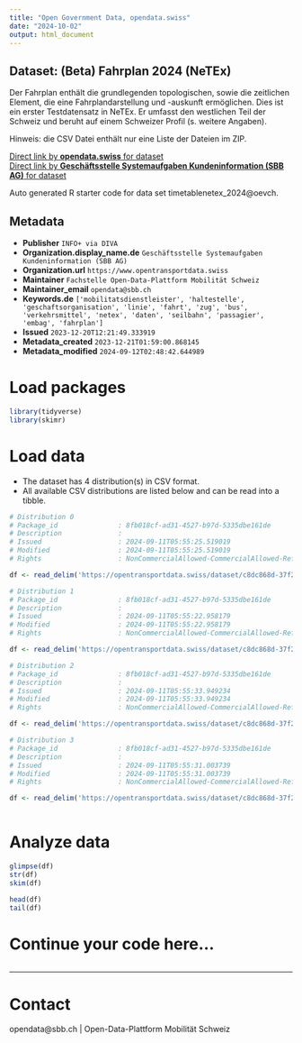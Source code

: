 ```yaml
---
title: "Open Government Data, opendata.swiss"
date: "2024-10-02"
output: html_document
---
```


## Dataset: (Beta) Fahrplan 2024 (NeTEx)

Der Fahrplan enthält die grundlegenden topologischen, sowie die zeitlichen Element, die eine Fahrplandarstellung und -auskunft ermöglichen. Dies ist ein erster Testdatensatz in NeTEx. Er umfasst den westlichen Teil der Schweiz und beruht auf einem Schweizer Profil (s. weitere Angaben).

Hinweis: die CSV Datei enthält nur eine Liste der Dateien im ZIP.


[Direct link by **opendata.swiss** for dataset](https://opendata.swiss/de/dataset/beta-fahrplan-2024-netex)<br>
[Direct link by **Geschäftsstelle Systemaufgaben Kundeninformation (SBB AG)** for dataset](https://opentransportdata.swiss/dataset/timetablenetex_2024)

Auto generated R starter code for data set timetablenetex_2024@oevch.

## Metadata

- **Publisher** `INFO+ via DIVA`
- **Organization.display_name.de** `Geschäftsstelle Systemaufgaben Kundeninformation (SBB AG)`
- **Organization.url** `https://www.opentransportdata.swiss`
- **Maintainer** `Fachstelle Open-Data-Plattform Mobilität Schweiz`
- **Maintainer_email** `opendata@sbb.ch`
- **Keywords.de** `['mobilitatsdienstleister', 'haltestelle', 'geschaftsorganisation', 'linie', 'fahrt', 'zug', 'bus', 'verkehrsmittel', 'netex', 'daten', 'seilbahn', 'passagier', 'embag', 'fahrplan']`
- **Issued** `2023-12-20T12:21:49.333919`
- **Metadata_created** `2023-12-21T01:59:00.868145`
- **Metadata_modified** `2024-09-12T02:48:42.644989`


# Load packages

```r

library(tidyverse)
library(skimr)

```

# Load data

-   The dataset has 4 distribution(s) in CSV format.
-   All available CSV distributions are listed below and can be read into a tibble.

```r

# Distribution 0
# Package_id               : 8fb018cf-ad31-4527-b97d-5335dbe161de
# Description              : 
# Issued                   : 2024-09-11T05:55:25.519019
# Modified                 : 2024-09-11T05:55:25.519019
# Rights                   : NonCommercialAllowed-CommercialAllowed-ReferenceRequired

df <- read_delim('https://opentransportdata.swiss/dataset/c8dc868d-37f2-494e-8ec8-e2c9c0e2f5ce/resource/3c7504af-9c26-470b-8183-1baa0ba93e77/download/prod_netex_tt_1.10_che_ski_2024_oev-schweiz_1_1_202406300706_readme.csv')

# Distribution 1
# Package_id               : 8fb018cf-ad31-4527-b97d-5335dbe161de
# Description              : 
# Issued                   : 2024-09-11T05:55:22.958179
# Modified                 : 2024-09-11T05:55:22.958179
# Rights                   : NonCommercialAllowed-CommercialAllowed-ReferenceRequired

df <- read_delim('https://opentransportdata.swiss/dataset/c8dc868d-37f2-494e-8ec8-e2c9c0e2f5ce/resource/5384aaf7-a286-410f-aa12-2841a71fa347/download/prod_netex_tt_1.10_che_ski_2024_oev-schweiz_1_1_202406230606_readme.csv')

# Distribution 2
# Package_id               : 8fb018cf-ad31-4527-b97d-5335dbe161de
# Description              : 
# Issued                   : 2024-09-11T05:55:33.949234
# Modified                 : 2024-09-11T05:55:33.949234
# Rights                   : NonCommercialAllowed-CommercialAllowed-ReferenceRequired

df <- read_delim('https://opentransportdata.swiss/dataset/c8dc868d-37f2-494e-8ec8-e2c9c0e2f5ce/resource/26b6c6be-f3bf-4f41-98cc-618dfd41265c/download/prod_netex_tt_1.10_che_ski_2024_oev-schweiz_1_1_202408080708_readme.csv')

# Distribution 3
# Package_id               : 8fb018cf-ad31-4527-b97d-5335dbe161de
# Description              : 
# Issued                   : 2024-09-11T05:55:31.003739
# Modified                 : 2024-09-11T05:55:31.003739
# Rights                   : NonCommercialAllowed-CommercialAllowed-ReferenceRequired

df <- read_delim('https://opentransportdata.swiss/dataset/c8dc868d-37f2-494e-8ec8-e2c9c0e2f5ce/resource/986847d4-ccde-4346-8eee-f74416a0326a/download/prod_netex_tt_1.10_che_ski_2024_oev-schweiz_1_1_202407280707_readme.csv')



```

# Analyze data

```r

glimpse(df)
str(df)
skim(df)

head(df)
tail(df)

```

# Continue your code here...

```r

```

------------------------------------------------------------------------

# Contact

opendata@sbb.ch | Open-Data-Plattform Mobilität Schweiz
